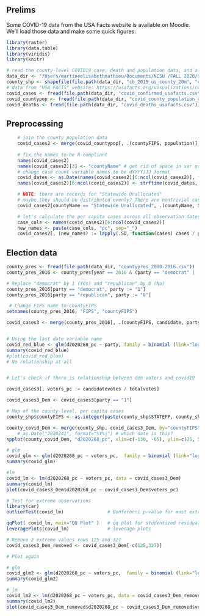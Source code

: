 <!-- knit2html("GIS713_DataChallenge_2020.Rmd") -->


## Prelims
Some COVID-19 data from the USA Facts website is available on Moodle. We'll load those data and make some quick figures.

```r
library(raster)
library(data.table)
library(viridis)
library(knitr)

# read the county-level COVID19 case, death and population data, and a county shapefile
data_dir <- "/Users/martineelisabethmathieu/Documents/NCSU /FALL 2020/GIS 713/DATA CHALLENGE"
county_shp <- shapefile(file.path(data_dir, "cb_2015_us_county_20m", "cb_2015_us_county_20m.shp"))
# data from "USA FACTS" website: https://usafacts.org/visualizations/coronavirus-covid-19-spread-map/
covid_cases <- fread(file.path(data_dir, "covid_confirmed_usafacts.csv"))
covid_countypop <- fread(file.path(data_dir, "covid_county_population_usafacts.csv"))
covid_deaths <- fread(file.path(data_dir, "covid_deaths_usafacts.csv"))
```

## Preprocessing


```r
    # join the county population data
    covid_cases2 <- merge(covid_countypop[, .(countyFIPS, population)], covid_cases, by="countyFIPS")
    
    # fix the names to be R-compliant
    names(covid_cases2)
    names(covid_cases2)[3] <- "countyName" # get rid of space in var name
    # change case count variable names to be dYYYYJJJ format
    covid_dates <- as.Date(names(covid_cases2)[6:ncol(covid_cases2)], format="%m/%d/%y")
    names(covid_cases2)[6:ncol(covid_cases2)] <- strftime(covid_dates, format="d%Y%j")

    # NOTE: there are records for "Statewide Unallocated"
    # maybe they should be distributed evenly? There are nontrivial case numbers:
    covid_cases2[countyName == "Statewide Unallocated", .(countyName, State, d2020259)]

    # let's calculate the per capita cases across all observation dates
    case_cols <- names(covid_cases2)[6:ncol(covid_cases2)]
    new_names <- paste(case_cols, "pc", sep="_")
    covid_cases2[, (new_names) := lapply(.SD, function(cases) cases / population), .SDcols=case_cols]

```




## Election data
```r
county_pres <- fread(file.path(data_dir, "countypres_2000-2016.csv"))
county_pres_2016 <- county_pres[year == 2016 & (party == "democrat" |  party == "republican")]

# Replace "democrat" by 1 (Yes) and "republican" by 0 (No)
county_pres_2016[party == "democrat", party := "1"]
county_pres_2016[party == "republican", party := "0"]

 # Change FIPS name to countyFIPS
setnames(county_pres_2016, "FIPS", "countyFIPS")

covid_cases3 <- merge(county_pres_2016[, .(countyFIPS, candidate, party, candidatevotes, totalvotes)], covid_cases2, by="countyFIPS")


# Using the last date variable name
covid_red_blue <- glm(d2020268_pc ~ party, family = binomial (link="logit"), data = covid_cases3)
summary(covid_red_blue)
#plot(covid_red_blue)
# No relationship at all


# Let's check if there is relationship between dem voters and covid19

covid_cases3[, voters_pc := candidatevotes / totalvotes]

covid_cases3_Dem <- covid_cases3[party == "1"]

# Map of the county-level, per capita cases
county_shp$countyFIPS <- as.integer(paste(county_shp$STATEFP, county_shp$COUNTYFP, sep="")) # for merging

county_covid_Dem <- merge(county_shp, covid_cases3_Dem, by="countyFIPS")
    # as.Date("2020241", format="%Y%j") # which date is this?
spplot(county_covid_Dem, "d2020268_pc", xlim=c(-130, -65), ylim=c(25, 50), col=NA, col.regions=plasma(100))

# glm
covid_glm <- glm(d2020268_pc ~ voters_pc,  family = binomial (link="logit"), data = covid_cases3_Dem)
summary(covid_glm)

#lm
covid_lm <- lm(d2020268_pc ~ voters_pc, data = covid_cases3_Dem)
summary(covid_lm)
plot(covid_cases3_Dem$d2020268_pc ~ covid_cases3_Dem$voters_pc)

# Test for extreme observations
library(car)
outlierTest(covid_lm)                # Bonferonni p-value for most extreem obs

qqPlot( covid_lm, main="QQ Plot" )   # qq plot for studentized residuals
leveragePlots(covid_lm)              # leverage plots

# Remove 2 extreme values rows 125 and 327
covid_cases3_Dem_removed <- covid_cases3_Dem[-c(125,327)]

# Plot again

# glm
covid_glm2 <- glm(d2020268_pc ~ voters_pc,  family = binomial (link="logit"), data = covid_cases3_Dem_removed)
summary(covid_glm2)

# lm
covid_lm2 <- lm(d2020268_pc ~ voters_pc, data = covid_cases3_Dem_removed)
summary(covid_lm2)
plot(covid_cases3_Dem_removed$d2020268_pc ~ covid_cases3_Dem_removed$voters_pc)

```


